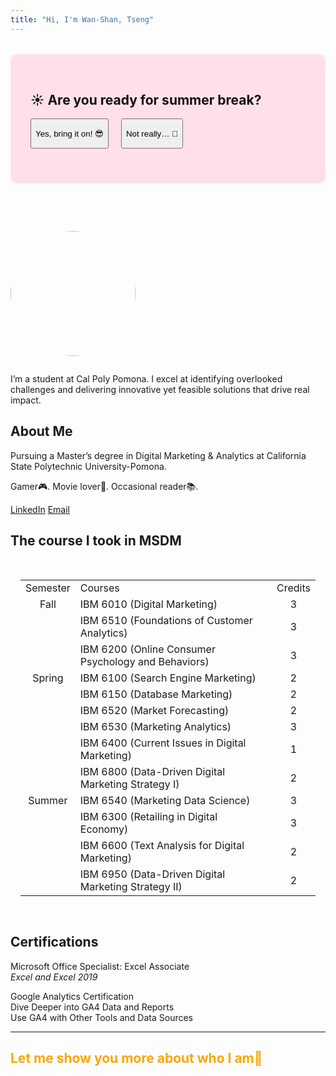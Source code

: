 ```yaml
---
title: "Hi, I'm Wan-Shan, Tseng"
---
```


::: {.text-center style="margin-top: 2rem; padding: 2rem; background-color: #ffe0e9; border-radius: 10px; color: #111;"}
## ☀️ Are you ready for summer break?

<button class="btn btn-warning" onclick="summerYes()">

Yes, bring it on! 😎

</button>

<button class="btn btn-danger" onclick="summerNo()" style="margin-left: 1rem;">

Not really... 🫠

</button>

<p id="summer-answer" style="margin-top: 1.5rem; font-size: 1.2rem; color: #111;">

</p>
:::

<br><br>

::: {.column .text-center width="100%"}
<img src="me.jpg" width="200" height="200" style="border-radius: 50%; object-fit: cover;"/>
:::

I'm a student at Cal Poly Pomona. I excel at identifying overlooked challenges and delivering innovative yet feasible solutions that drive real impact.

:::::: text-center
## About Me

Pursuing a Master’s degree in Digital Marketing & Analytics at California State Polytechnic University-Pomona.

Gamer🎮. Movie lover🎥. Occasional reader📚.

:::: text-center
[LinkedIn](www.linkedin.com/in/wan-shan-tseng-3b2a15345){.btn .btn-warning target="_blank"} [Email](sammy900126@gmail.com){.btn .btn-warning target="_blank"}

## The course I took in MSDM

::: {.course-table style="color: var(--bs-body-color); background-color: var(--bs-body-bg); padding: 1rem; border-radius: 8px;"}
|          |                                                      |         |
|:--------:|:-----------------------------------------------------|:-------:|
| Semester | Courses                                              | Credits |
|   Fall   | IBM 6010 (Digital Marketing)                         |    3    |
|          | IBM 6510 (Foundations of Customer Analytics)         |    3    |
|          | IBM 6200 (Online Consumer Psychology and Behaviors)  |    3    |
|  Spring  | IBM 6100 (Search Engine Marketing)                   |    2    |
|          | IBM 6150 (Database Marketing)                        |    2    |
|          | IBM 6520 (Market Forecasting)                        |    2    |
|          | IBM 6530 (Marketing Analytics)                       |    3    |
|          | IBM 6400 (Current Issues in Digital Marketing)       |    1    |
|          | IBM 6800 (Data-Driven Digital Marketing Strategy I)  |    2    |
|  Summer  | IBM 6540 (Marketing Data Science)                    |    3    |
|          | IBM 6300 (Retailing in Digital Economy)              |    3    |
|          | IBM 6600 (Text Analysis for Digital Marketing)       |    2    |
|          | IBM 6950 (Data-Driven Digital Marketing Strategy II) |    2    |
:::
::::

## Certifications

::: text-center
Microsoft Office Specialist: Excel Associate\
*Excel and Excel 2019*

Google Analytics Certification\
Dive Deeper into GA4 Data and Reports\
Use GA4 with Other Tools and Data Sources
:::

------------------------------------------------------------------------
::::::

::: text-center
## [**Let me show you more about who I am️👋**]{style="color: orange; font-weight: bold;"}
:::
